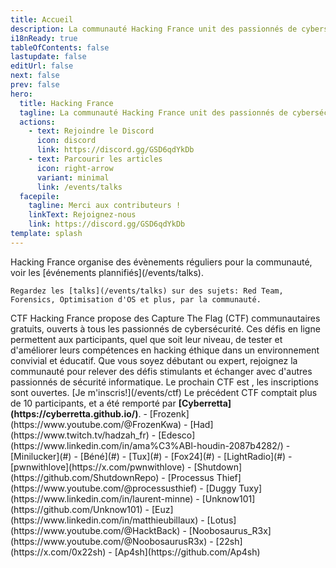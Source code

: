 ---
title: Accueil
description: La communauté Hacking France unit des passionnés de cybersécurité qui s'entraident sur les sujets liés à l'informatique. Nous sommes actif sur Discord, et organisons des événements réguliers.
i18nReady: true
tableOfContents: false
lastupdate: false
editUrl: false
next: false
prev: false
hero:
  title: Hacking France
  tagline: La communauté Hacking France unit des passionnés de cybersécurité qui s'entraident sur les sujets liés à l'informatique. Nous sommes actif sur Discord, et organisons des événements réguliers.
  actions:
    - text: Rejoindre le Discord
      icon: discord
      link: https://discord.gg/GSD6qdYkDb
    - text: Parcourir les articles
      icon: right-arrow
      variant: minimal
      link: /events/talks
  facepile:
    tagline: Merci aux contributeurs !
    linkText: Rejoignez-nous
    link: https://discord.gg/GSD6qdYkDb
template: splash
---


<CardGrid>
  <Card title="Evénements" icon="rocket">
    Hacking France organise des évènements réguliers pour la communauté, voir les [événements plannifiés](/events/talks).
  </Card>

  <Card title="Talks" icon="comment-alt">
    
    Regardez les [talks](/events/talks) sur des sujets: Red Team, Forensics, Optimisation d'OS et plus, par la communauté.
  </Card>

  <SplitCard title="Capture The Flag" icon="laptop">
    CTF Hacking France propose des Capture The Flag (CTF) communautaires gratuits, ouverts à tous les passionnés de cybersécurité. Ces défis en ligne permettent aux participants, quel que soit leur niveau, de tester et d'améliorer leurs compétences en hacking éthique dans un environnement convivial et éducatif. Que vous soyez débutant ou expert, rejoignez la communauté pour relever des défis stimulants et échanger avec d'autres passionnés de sécurité informatique.
    Le prochain CTF est <b><span id="counterctf"></span></b>, les inscriptions sont ouvertes. [Je m'inscris!](/events/ctf)  
    Le précédent CTF comptait plus de 10 participants, et a été remporté par <b>[Cyberretta](https://cyberretta.github.io/)</b>.
  </SplitCard>

  <ListCard title="Administration" icon="open-book">
    - [Frozenk](https://www.youtube.com/@FrozenKwa)
    - [Had](https://www.twitch.tv/hadzah_fr)
    - [Edesco](https://www.linkedin.com/in/ama%C3%ABl-houdin-2087b4282/)
    - [Minilucker](#)
    - [Béné](#)
    - [Tux](#)
    - [Fox24](#)
    - [LightRadio](#)
    - [pwnwithlove](https://x.com/pwnwithlove)
  </ListCard>

  <ListCard title="Membres éminents" icon="puzzle">
    - [Shutdown](https://github.com/ShutdownRepo)
    - [Processus Thief](https://www.youtube.com/@processusthief)
    - [Duggy Tuxy](https://www.linkedin.com/in/laurent-minne)
    - [Unknow101](https://github.com/Unknow101)
    - [Euz](https://www.linkedin.com/in/matthieubillaux)
    - [Lotus](https://www.youtube.com/@HacktBack)
    - [Noobosaurus_R3x](https://www.youtube.com/@NoobosaurusR3x)
    - [22sh](https://x.com/0x22sh)
    - [Ap4sh](https://github.com/Ap4sh)
  </ListCard>
</CardGrid>
